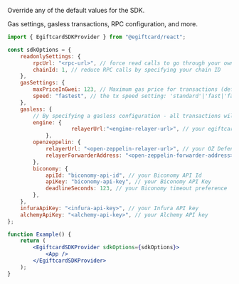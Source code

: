 Override any of the default values for the SDK.

Gas settings, gasless transactions, RPC configuration, and more.

```jsx
import { EgiftcardSDKProvider } from "@egiftcard/react";

const sdkOptions = {
	readonlySettings: {
		rpcUrl: "<rpc-url>", // force read calls to go through your own RPC url
		chainId: 1, // reduce RPC calls by specifying your chain ID
	},
	gasSettings: {
		maxPriceInGwei: 123, // Maximum gas price for transactions (default 300 gwei)
		speed: "fastest", // the tx speed setting: 'standard'|'fast|'fastest' (default: 'fastest')
	},
	gasless: {
		// By specifying a gasless configuration - all transactions will get forwarded to enable gasless transactions
		engine: {
            		relayerUrl:"<engine-relayer-url>", // your egiftcard Engine relayer URL
          	},
		openzeppelin: {
			relayerUrl: "<open-zeppelin-relayer-url>", // your OZ Defender relayer URL
			relayerForwarderAddress: "<open-zeppelin-forwarder-address>", // the OZ defender relayer address (defaults to the standard one)
		},
		biconomy: {
			apiId: "biconomy-api-id", // your Biconomy API Id
			apiKey: "biconomy-api-key", // your Biconomy API Key
			deadlineSeconds: 123, // your Biconomy timeout preference
		},
	},
	infuraApiKey: "<infura-api-key>", // your Infura API key
	alchemyApiKey: "<alchemy-api-key>", // your Alchemy API key
};

function Example() {
	return (
		<EgiftcardSDKProvider sdkOptions={sdkOptions}>
			<App />
		</EgiftcardSDKProvider>
	);
}
```

